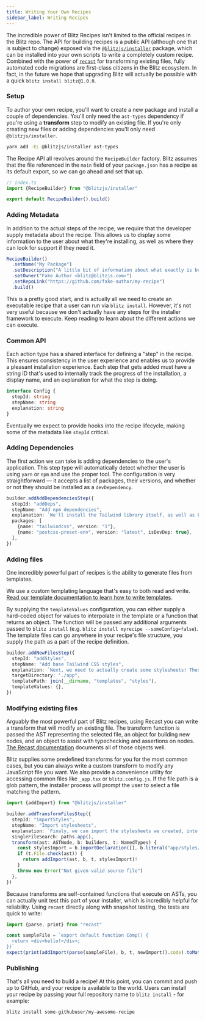 ```yaml
---
title: Writing Your Own Recipes
sidebar_label: Writing Recipes
---
```


The incredible power of Blitz Recipes isn't limited to the official recipes in the Blitz repo. The API for building recipes is a public API (although one that is subject to change) exposed via the [`@blitzjs/installer`](https://npm.im/@blitzjs/installer) package, which can be installed into your own scripts to write a completely custom recipe. Combined with the power of [`recast`](https://github.com/benjamn/recast) for transforming existing files, fully automated code migrations are first-class citizens in the Blitz ecosystem. In fact, in the future we hope that upgrading Blitz will actually be possible with a quick `blitz install blitz@1.0.0`.

### Setup

To author your own recipe, you'll want to create a new package and install a couple of dependencies. You'll only need the `ast-types` dependency if you're using a **transform** step to modify an existing file. If you're only creating new files or adding dependencies you'll only need `@blitzjs/installer`.

```bash
yarn add -EL @blitzjs/installer ast-types
```

The Recipe API all revolves around the `RecipeBuilder` factory. Blitz assumes that the file referenced in the `main` field of your `package.json` has a recipe as its default export, so we can go ahead and set that up.

```typescript
// index.ts
import {RecipeBuilder} from "@blitzjs/installer"

export default RecipeBuilder().build()
```

### Adding Metadata

In addition to the actual steps of the recipe, we require that the developer supply metadata about the recipe. This allows us to display some information to the user about what they're installing, as well as where they can look for support if they need it.

```typescript
RecipeBuilder()
  .setName("My Package")
  .setDescription("A little bit of information about what exactly is being installed.")
  .setOwner("Fake Author <blitz@blitzjs.com>")
  .setRepoLink("https://github.com/fake-author/my-recipe")
  .build()
```

This is a pretty good start, and is actually all we need to create an executable recipe that a user can run via `blitz install`. However, it's not very useful because we don't actually have any steps for the installer framework to execute. Keep reading to learn about the different actions we can execute.

### Common API

Each action type has a shared interface for defining a "step" in the recipe. This ensures consistency in the user experience and enables us to provide a pleasant installation experience. Each step that gets added must have a string ID that's used to internally track the progress of the installation, a display name, and an explanation for what the step is doing.

```typescript
interface Config {
  stepId: string
  stepName: string
  explanation: string
}
```

Eventually we expect to provide hooks into the recipe lifecycle, making some of the metadata like `stepId` critical.

### Adding Dependencies

The first action we can take is adding dependencies to the user's application. This step type will automatically detect whether the user is using `yarn` or `npm` and use the proper tool. The configuration is very straightforward — it accepts a list of packages, their versions, and whether or not they should be installed as a `devDependency`.

```typescript
builder.addAddDependenciesStep({
  stepId: "addDeps",
  stepName: "Add npm dependencies",
  explanation: `We'll install the Tailwind library itself, as well as PostCSS for removing unused styles from our production bundles.`,
  packages: [
    {name: "tailwindcss", version: "1"},
    {name: "postcss-preset-env", version: "latest", isDevDep: true},
  ],
})
```

### Adding files

One incredibly powerful part of recipes is the ability to generate files from templates. 

We use a custom templating language that's easy to both read and write. [Read our template documentation to learn how to write templates](templates).

By supplying the `templateValues` configuration, you can either supply a hard-coded object for values to interpolate in the template or a function that returns an object. The function will be passed any additional arguments passed to `blitz install` (e.g. `blitz install myrecipe --someConfig=false`). The template files can go anywhere in your recipe's file structure, you supply the path as a part of the recipe definition.

```typescript
builder.addNewFilesStep({
  stepId: "addStyles",
  stepName: "Add base Tailwind CSS styles",
  explanation: `Next, we need to actually create some stylesheets! These stylesheets can either be modified to include global styles for your app, or you can stick to using classnames in your components.`,
  targetDirectory: "./app",
  templatePath: join(__dirname, "templates", "styles"),
  templateValues: {},
})
```

### Modifying existing files

Arguably the most powerful part of Blitz recipes, using Recast you can write a transform that will modify an existing file. The transform function is passed the AST representing the selected file, an object for building new nodes, and an object to assist with typechecking and assertions on nodes. [The Recast documentation](https://github.com/benjamn/recast) documents all of those objects well.

Blitz supplies some predefined transforms for you for the most common cases, but you can always write a custom transform to modify any JavaScript file you want. We also provide a convenience utility for accessing common files like `_app.tsx` or `blitz.config.js`. If the file path is a glob pattern, the installer process will prompt the user to select a file matching the pattern.

```typescript
import {addImport} from "@blitzjs/installer"

builder.addTransformFilesStep({
  stepId: "importStyles",
  stepName: "Import stylesheets",
  explanation: `Finaly, we can import the stylesheets we created, into our application. For now we'll put them in document.tsx, but if you'd like to only style a part of your app with tailwind you could import the styles lower down in your component tree.`,
  singleFileSearch: paths.app(),
  transform(ast: ASTNode, b: builders, t: NamedTypes) {
    const stylesImport = b.importDeclaration([], b.literal("app/styles/index.css"))
    if (t.File.check(ast)) {
      return addImport(ast, b, t, stylesImport)!
    }
    throw new Error("Not given valid source file")
  },
})
```

Because transforms are self-contained functions that execute on ASTs, you can actually unit test this part of your installer, which is incredibly helpful for reliability. Using `recast` directly along with snapshot testing, the tests are quick to write:

```typescript
import {parse, print} from "recast"

const sampleFile = `export default function Comp() {
  return <div>hello!</div>;
})`
expect(print(addImport(parse(sampleFile), b, t, newImport)).code).toMatchSnapshot()
```

### Publishing

That's all you need to build a recipe! At this point, you can commit and push up to GitHub, and your recipe is available to the world. Users can install your recipe by passing your full repository name to `blitz install` - for example:

```bash
blitz install some-githubuser/my-awesome-recipe
```
